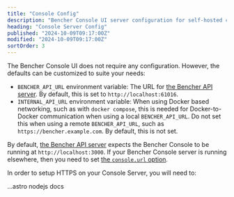 ```yaml
---
title: "Console Config"
description: "Bencher Console UI server configuration for self-hosted continuous benchmarking"
heading: "Console Server Config"
published: "2024-10-09T09:17:00Z"
modified: "2024-10-09T09:17:00Z"
sortOrder: 3
---
```


The Bencher Console UI does not require any configuration.
However, the defaults can be customized to suite your needs:

- `BENCHER_API_URL` environment variable: The URL for [the Bencher API server][server config].
  By default, this is set to `http://localhost:61016`.
- `INTERNAL_API_URL` environment variable: When using Docker based networking, such as with `docker compose`,
  this is needed for Docker-to-Docker communication when using a local `BENCHER_API_URL`.
  Do not set this when using a remote `BENCHER_API_URL`, such as `https://bencher.example.com`.
  By default, this is not set.

By default, [the Bencher API server][server config] expects the Bencher Console to be running at `http://localhost:3000`.
If your Bencher Console server is running elsewhere, then you need to set
[the `console.url` option][console url].

In order to setup HTTPS on your Console Server, you will need to:

...astro nodejs docs

[server config]: /docs/reference/server-config/
[console url]: /docs/reference/server-config/#console
